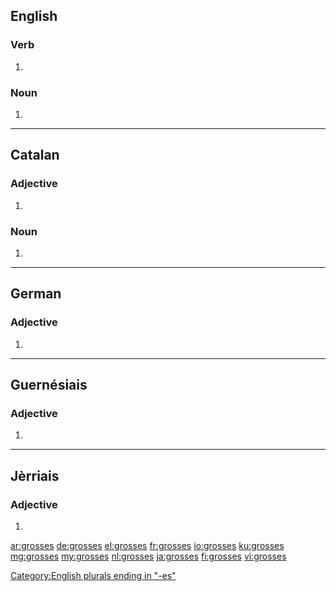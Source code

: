 ==English==

===Verb===
{{head|en}}

# {{en-third-person singular of|gross}}

===Noun===
{{head|en|plural}}

# {{plural of|gross|lang=en}}

[[Category:English plurals ending in "-es"]]

----

==Catalan==

===Adjective===
{{ca-adj-form}}

# {{feminine plural of|gros|lang=ca}}

===Noun===
{{ca-noun-form}}

# {{plural of|grossa|lang=ca}}

----

==German==

===Adjective===
{{head|de|adjective form}}

# {{inflected form of|gross|lang=de}}

----

==Guernésiais==

===Adjective===
{{roa-grn-adj-form}}

# {{feminine plural of|gros|lang=roa-grn}}

----

==Jèrriais==

===Adjective===
{{roa-jer-adj-form}}

# {{feminine plural of|gros|lang=roa-jer}}

[[ar:grosses]]
[[de:grosses]]
[[el:grosses]]
[[fr:grosses]]
[[io:grosses]]
[[ku:grosses]]
[[mg:grosses]]
[[my:grosses]]
[[nl:grosses]]
[[ja:grosses]]
[[fi:grosses]]
[[vi:grosses]]